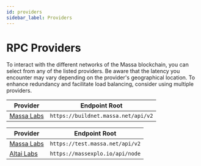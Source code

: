 ```yaml
---
id: providers
sidebar_label: Providers
---
```



# RPC Providers

To interact with the different networks of the Massa blockchain, you can select from any of the listed providers.
Be aware that the latency you encounter may vary depending on the provider's geographical location.
To enhance redundancy and facilitate load balancing, consider using multiple providers.

<Tabs>
  <TabItem value="buildnet" label="👷 BuildNet" default>
    <table>
      <thead>
        <tr>
          <th>Provider</th>
          <th>Endpoint Root</th>
        </tr>
      </thead>
        <tbody>
        <tr>
          <td><a href="/docs/build/networks-faucets">Massa Labs</a></td>
          <td><code>https://buildnet.massa.net/api/v2</code></td>
        </tr>
        </tbody>
    </table>
  </TabItem>
  <TabItem value="testnet" label="🧑‍🔬 TestNet">
    <table>
      <thead>
        <tr>
          <th>Provider</th>
          <th>Endpoint Root</th>
        </tr>
      </thead>
        <tbody>
        <tr>
          <td><a href="/docs/build/networks-faucets">Massa Labs</a></td>
          <td><code>https://test.massa.net/api/v2</code></td>
        </tr>
        <tr>
          <td><a href="https://www.altailabs.tech/">Altai Labs</a></td>
          <td><code>https://massexplo.io/api/node</code></td>
        </tr>
        </tbody>
    </table>
  </TabItem>
</Tabs>
